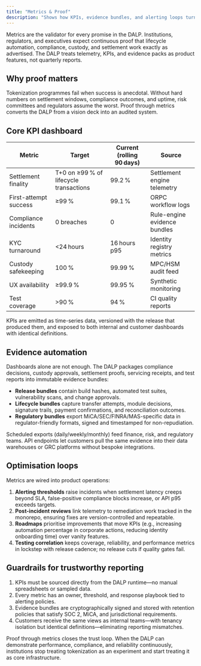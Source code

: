```yaml
---
title: "Metrics & Proof"
description: "Shows how KPIs, evidence bundles, and alerting loops turn DALP performance into continuous, regulator-ready proof."
---
```


Metrics are the validator for every promise in the DALP. Institutions, regulators, and executives expect continuous proof that lifecycle automation, compliance, custody, and settlement work exactly as advertised. The DALP treats telemetry, KPIs, and evidence packs as product features, not quarterly reports.

## Why proof matters

Tokenization programmes fail when success is anecdotal. Without hard numbers on settlement windows, compliance outcomes, and uptime, risk committees and regulators assume the worst. Proof through metrics converts the DALP from a vision deck into an audited system.

## Core KPI dashboard

| Metric | Target | Current (rolling 90 days) | Source |
| --- | --- | --- | --- |
| Settlement finality | T+0 on ≥99 % of lifecycle transactions | 99.2 % | Settlement engine telemetry |
| First-attempt success | ≥99 % | 99.1 % | ORPC workflow logs |
| Compliance incidents | 0 breaches | 0 | Rule-engine evidence bundles |
| KYC turnaround | \<24 hours | 16 hours p95 | Identity registry metrics |
| Custody safekeeping | 100 % | 99.99 % | MPC/HSM audit feed |
| UX availability | ≥99.9 % | 99.95 % | Synthetic monitoring |
| Test coverage | >90 % | 94 % | CI quality reports |

KPIs are emitted as time-series data, versioned with the release that produced them, and exposed to both internal and customer dashboards with identical definitions.

## Evidence automation

Dashboards alone are not enough. The DALP packages compliance decisions, custody approvals, settlement proofs, servicing receipts, and test reports into immutable evidence bundles:

- **Release bundles** contain build hashes, automated test suites, vulnerability scans, and change approvals.
- **Lifecycle bundles** capture transfer attempts, module decisions, signature trails, payment confirmations, and reconciliation outcomes.
- **Regulatory bundles** export MiCA/SEC/FINRA/MAS-specific data in regulator-friendly formats, signed and timestamped for non-repudiation.

Scheduled exports (daily/weekly/monthly) feed finance, risk, and regulatory teams. API endpoints let customers pull the same evidence into their data warehouses or GRC platforms without bespoke integrations.

## Optimisation loops

Metrics are wired into product operations:

1. **Alerting thresholds** raise incidents when settlement latency creeps beyond SLA, false-positive compliance blocks increase, or API p95 exceeds targets.
2. **Post-incident reviews** link telemetry to remediation work tracked in the monorepo, ensuring fixes are version-controlled and repeatable.
3. **Roadmaps** prioritise improvements that move KPIs (e.g., increasing automation percentage in corporate actions, reducing identity onboarding time) over vanity features.
4. **Testing correlation** keeps coverage, reliability, and performance metrics in lockstep with release cadence; no release cuts if quality gates fail.

## Guardrails for trustworthy reporting

1. KPIs must be sourced directly from the DALP runtime—no manual spreadsheets or sampled data.
2. Every metric has an owner, threshold, and response playbook tied to alerting policies.
3. Evidence bundles are cryptographically signed and stored with retention policies that satisfy SOC 2, MiCA, and jurisdictional requirements.
4. Customers receive the same views as internal teams—with tenancy isolation but identical definitions—eliminating reporting mismatches.

Proof through metrics closes the trust loop. When the DALP can demonstrate performance, compliance, and reliability continuously, institutions stop treating tokenization as an experiment and start treating it as core infrastructure.
